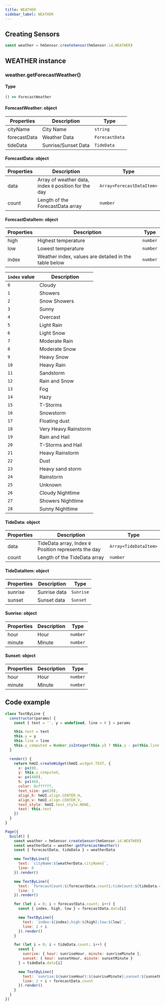 ```yaml
---
title: WEATHER
sidebar_label: WEATHER
---
```


## Creating Sensors

```js
const weather = hmSensor.createSensor(hmSensor.id.WEATHER)
```

## WEATHER instance

### weather.getForecastWeather()

#### Type

```ts
() => ForecastWeather
```

#### ForecastWeather: object

| Properties   | Description  | Type           |
| ------------ | ------------ | -------------- |
| cityName     | City Name    | `string`       |
| forecastData | Weather Data | `ForecastData` |
| tideData     | Sunrise/Sunset Data    | `TideData`     |

#### ForecastData: object

| Properties | Description                      | Type                      |
| ---------- | -------------------------------- | ------------------------- |
| data       | Array of weather data, index `0` position for the day               | `Array<ForecastDataItem>` |
| count      | Length of the ForecastData array | `number`                  |

#### ForecastDataItem: object

| Properties | Description         | Type     |
| ---------- | ------------------- | -------- |
| high       | Highest temperature | `number` |
| low        | Lowest temperature  | `number` |
| index      | Weather index, values are detailed in the table below               | `number` |

| `index` value | Description           |
| ---------- | -------------- |
| `0`        | Cloudy           |
| `1`        | Showers           |
| `2`        | Snow Showers           |
| `3`        | Sunny             |
| `4`        | Overcast             |
| `5`        | Light Rain           |
| `6`        | Light Snow           |
| `7`        | Moderate Rain           |
| `8`        | Moderate Snow          |
| `9`        | Heavy Snow           |
| `10`       | Heavy Rain           |
| `11`       | Sandstorm         |
| `12`       | Rain and Snow         |
| `13`       | Fog             |
| `14`       | Hazy             |
| `15`       | T-Storms         |
| `16`       | Snowstorm           |
| `17`       | Floating dust           |
| `18`       | Very Heavy Rainstorm       |
| `19`       | Rain and Hail       |
| `20`       | T-Storms and Hail |
| `21`       | Heavy Rainstorm         |
| `22`       | Dust           |
| `23`       | Heavy sand storm|
| `24`       | Rainstorm  |
| `25`       | Unknown       |
| `26`       | Cloudy Nighttime       |
| `27`       | Showers Nighttime       |
| `28`       | Sunny Nighttime     |

#### TideData: object

| Properties | Description                  | Type                  |
| ---------- | ---------------------------- | --------------------- |
| data       | TideData array, Index `0` Position represents the day               | `Array<TideDataItem>` |
| count      | Length of the TideData array | `number`              |

#### TideDataItem: object

| Properties | Description  | Type      |
| ---------- | ------------ | --------- |
| sunrise    | Sunrise data | `Sunrise` |
| sunset     | Sunset data  | `Sunset`  |

#### Sunrise: object

| Properties | Description | Type     |
| ---------- | ----------- | -------- |
| hour       | Hour        | `number` |
| minute     | Minute      | `number` |

#### Sunset: object

| Properties | Description | Type     |
| ---------- | ----------- | -------- |
| hour       | Hour        | `number` |
| minute     | Minute      | `number` |

## Code example

```js
class TextByLine {
  constructor(params) {
    const { text = '', y = undefined, line = 0 } = params

    this.text = text
    this.y = y
    this.line = line
    this.y_computed = Number.isInteger(this.y) ? this.y : px(this.line * 60 + 120)
  }

  render() {
    return hmUI.createWidget(hmUI.widget.TEXT, {
      x: px(0),
      y: this.y_computed,
      w: px(480),
      h: px(46),
      color: 0xffffff,
      text_size: px(20),
      align_h: hmUI.align.CENTER_H,
      align_v: hmUI.align.CENTER_V,
      text_style: hmUI.text_style.NONE,
      text: this.text
    })
  }
}

Page({
  build() {
    const weather = hmSensor.createSensor(hmSensor.id.WEATHER)
    const weatherData = weather.getForecastWeather()
    const { forecastData, tideData } = weatherData

    new TextByLine({
      text: `cityName:${weatherData.cityName}`,
      line: 0
    }).render()

    new TextByLine({
      text: `forecastCount:${forecastData.count};tideCount:${tideData.count}`,
      line: 1
    }).render()

    for (let i = 0; i < forecastData.count; i++) {
      const { index, high, low } = forecastData.data[i]

      new TextByLine({
        text: `index:${index};high:${high};low:${low}`,
        line: 2 + i
      }).render()
    }

    for (let i = 0; i < tideData.count; i++) {
      const {
        sunrise: { hour: sunriseHour, minute: sunriseMinute },
        sunset: { hour: sunsetHour, minute: sunsetMinute }
      } = tideData.data[i]

      new TextByLine({
        text: `sunrise:${sunriseHour}:${sunriseMinute};sunset:${sunsetHour}:${sunsetMinute}`,
        line: 2 + i + forecastData.count
      }).render()
    }
  }
})
```
